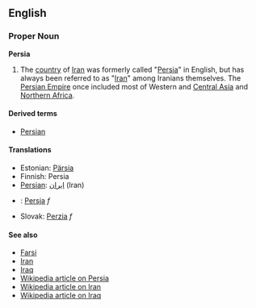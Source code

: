 ==English==
===Proper Noun===
'''Persia'''

#The [[country]] of [[Iran]] was formerly called "[[Persia]]" in English, but has always been referred to as "[[Iran]]" among Iranians themselves. The [[w:Persia|Persian Empire]] once included most of Western and [[Central Asia]] and [[Northern Africa]].

==== Derived terms====
*[[Persian]]

==== Translations ====
*Estonian: [[Pärsia]]
*Finnish: Persia
*[[Persian]]: [[ايران]]  (Iran)
*{{pl}}: [[Persja]] ''f''
*Slovak: [[Perzia]] ''f''

====See also====
*[[Farsi]]
*[[Iran]]
*[[Iraq]]
*[[w:Persia|Wikipedia article on Persia]]
*[[w:Iran|Wikipedia article on Iran]]
*[[w:Iraq|Wikipedia article on Iraq]]